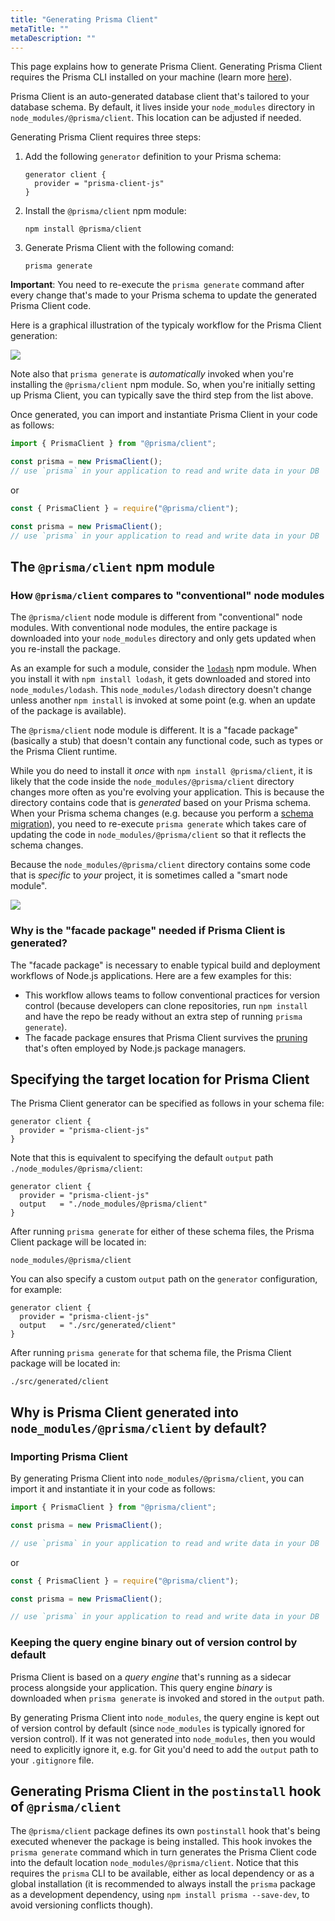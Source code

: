 ```yaml
---
title: "Generating Prisma Client"
metaTitle: ""
metaDescription: ""
---
```


This page explains how to generate Prisma Client. Generating Prisma Client requires the Prisma CLI installed on your machine (learn more [here]()).

Prisma Client is an auto-generated database client that's tailored to your database schema. By default, it lives inside your `node_modules` directory in `node_modules/@prisma/client`. This location can be adjusted if needed.

Generating Prisma Client requires three steps:

1. Add the following `generator` definition to your Prisma schema:
   ```prisma
   generator client {
     provider = "prisma-client-js"
   }
   ```
1. Install the `@prisma/client` npm module:
   ```
   npm install @prisma/client
   ```
1. Generate Prisma Client with the following comand:
   ```
   prisma generate
   ```

**Important**: You need to re-execute the `prisma generate` command after every change that's made to your Prisma schema to update the generated Prisma Client code.

Here is a graphical illustration of the typicaly workflow for the Prisma Client generation:

![](https://imgur.com/fZ5rtVg.png)

Note also that `prisma generate` is _automatically_ invoked when you're installing the `@prisma/client` npm module. So, when you're initially setting up Prisma Client, you can typically save the third step from the list above.

Once generated, you can import and instantiate Prisma Client in your code as follows:

```js
import { PrismaClient } from "@prisma/client";

const prisma = new PrismaClient();
// use `prisma` in your application to read and write data in your DB
```

or

```js
const { PrismaClient } = require("@prisma/client");

const prisma = new PrismaClient();
// use `prisma` in your application to read and write data in your DB
```

## The `@prisma/client` npm module

### How `@prisma/client` compares to "conventional" node modules

The `@prisma/client` node module is different from "conventional" node modules. With conventional node modules, the entire package is downloaded into your `node_modules` directory and only gets updated when you re-install the package.

As an example for such a module, consider the [`lodash`](https://lodash.com/) npm module. When you install it with `npm install lodash`, it gets downloaded and stored into `node_modules/lodash`. This `node_modules/lodash` directory doesn't change unless another `npm install` is invoked at some point (e.g. when an update of the package is available).

The `@prisma/client` node module is different. It is a "facade package" (basically a stub) that doesn't contain any functional code, such as types or the Prisma Client runtime.

While you do need to install it _once_ with `npm install @prisma/client`, it is likely that the code inside the `node_modules/@prisma/client` directory changes more often as you're evolving your application. This is because the directory contains code that is _generated_ based on your Prisma schema. When your Prisma schema changes (e.g. because you perform a [schema migration]()), you need to re-execute `prisma generate` which takes care of updating the code in `node_modules/@prisma/client` so that it reflects the schema changes.

Because the `node_modules/@prisma/client` directory contains some code that is _specific_ to _your_ project, it is sometimes called a "smart node module".

![](https://imgur.com/5HuBN2G.png)

### Why is the "facade package" needed if Prisma Client is generated?

The "facade package" is necessary to enable typical build and deployment workflows of Node.js applications. Here are a few examples for this:

- This workflow allows teams to follow conventional practices for version control (because developers can clone repositories, run `npm install` and have the repo be ready without an extra step of running `prisma generate`).
- The facade package ensures that Prisma Client survives the [pruning](https://docs.npmjs.com/cli/prune.html) that's often employed by Node.js package managers.

## Specifying the target location for Prisma Client

The Prisma Client generator can be specified as follows in your schema file:

```prisma
generator client {
  provider = "prisma-client-js"
}
```

Note that this is equivalent to specifying the default `output` path `./node_modules/@prisma/client`:

```prisma
generator client {
  provider = "prisma-client-js"
  output   = "./node_modules/@prisma/client"
}
```

After running `prisma generate` for either of these schema files, the Prisma Client package will be located in:

```
node_modules/@prisma/client
```

You can also specify a custom `output` path on the `generator` configuration, for example:

```prisma
generator client {
  provider = "prisma-client-js"
  output   = "./src/generated/client"
}
```

After running `prisma generate` for that schema file, the Prisma Client package will be located in:

```
./src/generated/client
```

## Why is Prisma Client generated into `node_modules/@prisma/client` by default?

### Importing Prisma Client

By generating Prisma Client into `node_modules/@prisma/client`, you can import it and instantiate it in your code as follows:

```js
import { PrismaClient } from "@prisma/client";

const prisma = new PrismaClient();

// use `prisma` in your application to read and write data in your DB
```

or

```js
const { PrismaClient } = require("@prisma/client");

const prisma = new PrismaClient();

// use `prisma` in your application to read and write data in your DB
```

### Keeping the query engine binary out of version control by default

Prisma Client is based on a _query engine_ that's running as a sidecar process alongside your application. This query engine _binary_ is downloaded when `prisma generate` is invoked and stored in the `output` path.

By generating Prisma Client into `node_modules`, the query engine is kept out of version control by default (since `node_modules` is typically ignored for version control). If it was not generated into `node_modules`, then you would need to explicitly ignore it, e.g. for Git you'd need to add the `output` path to your `.gitignore` file.

## Generating Prisma Client in the `postinstall` hook of `@prisma/client`

The `@prisma/client` package defines its own `postinstall` hook that's being executed whenever the package is being installed. This hook invokes the `prisma generate` command which in turn generates the Prisma Client code into the default location `node_modules/@prisma/client`. Notice that this requires the `prisma` CLI to be available, either as local dependency or as a global installation (it is recommended to always install the `prisma` package as a development dependency, using `npm install prisma --save-dev`, to avoid versioning conflicts though).

